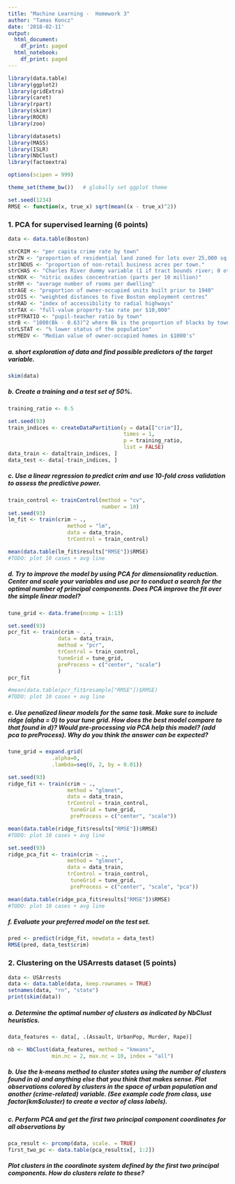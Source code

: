 ```yaml
---
title: "Machine Learning -  Homework 3"
author: "Tamas Koncz"
date: '2018-02-11'
output:
  html_document:
    df_print: paged
  html_notebook:
    df_print: paged
---
```


```r
library(data.table)
library(ggplot2)
library(gridExtra)
library(caret)
library(rpart)
library(skimr)
library(ROCR)
library(zoo)

library(datasets)
library(MASS)
library(ISLR)
library(NbClust)
library(factoextra)

options(scipen = 999)

theme_set(theme_bw())   # globally set ggplot theme

set.seed(1234)
RMSE <- function(x, true_x) sqrt(mean((x - true_x)^2))
```

### 1. PCA for supervised learning (6 points)

```r
data <- data.table(Boston)

strCRIM <- "per capita crime rate by town"
strZN <- "proportion of residential land zoned for lots over 25,000 sq.ft."
strINDUS <- "proportion of non-retail business acres per town."
strCHAS <- "Charles River dummy variable (1 if tract bounds river; 0 otherwise)"
strNOX <- "nitric oxides concentration (parts per 10 million)"
strRM <- "average number of rooms per dwelling"
strAGE <- "proportion of owner-occupied units built prior to 1940"
strDIS <- "weighted distances to five Boston employment centres"
strRAD <- "index of accessibility to radial highways"
strTAX <- "full-value property-tax rate per $10,000"
strPTRATIO <- "pupil-teacher ratio by town"
strB <- "1000(Bk - 0.63)^2 where Bk is the proportion of blacks by town"
strLSTAT <- "% lower status of the population"
strMEDV <- "Median value of owner-occupied homes in $1000's"
```

##### a. short exploration of data and find possible predictors of the target variable.

```r
skim(data)
```


##### b. Create a training and a test set of 50%.
```r
training_ratio <- 0.5 

set.seed(93)
train_indices <- createDataPartition(y = data[["crim"]],
                                     times = 1,
                                     p = training_ratio,
                                     list = FALSE)
data_train <- data[train_indices, ]
data_test <- data[-train_indices, ]
```

##### c. Use a linear regression to predict crim and use 10-fold cross validation to assess the predictive power.
```r
train_control <- trainControl(method = "cv",
                              number = 10)
set.seed(93)
lm_fit <- train(crim ~ .,
                   method = "lm",
                   data = data_train,
                   trControl = train_control)

mean(data.table(lm_fit$results["RMSE"])$RMSE)
#TODO: plot 10 cases + avg line
```


##### d. Try to improve the model by using PCA for dimensionality reduction. Center and scale your variables and use pcr to conduct a search for the optimal number of principal components. Does PCA improve the fit over the simple linear model?

```r
tune_grid <- data.frame(ncomp = 1:13)

set.seed(93)
pcr_fit <- train(crim ~ . , 
                data = data_train, 
                method = "pcr", 
                trControl = train_control,
                tuneGrid = tune_grid,
                preProcess = c("center", "scale")
                )
pcr_fit

#mean(data.table(pcr_fit$resample["RMSE"])$RMSE)
#TODO: plot 10 cases + avg line
```

##### e. Use penalized linear models for the same task. Make sure to include ridge (alpha = 0) to your tune grid. How does the best model compare to that found in d)? Would pre-processing via PCA help this model? (add pca to preProcess). Why do you think the answer can be expected?

```r
tune_grid = expand.grid(
              .alpha=0,
              .lambda=seq(0, 2, by = 0.01))

set.seed(93)
ridge_fit <- train(crim ~ .,
                   method = "glmnet",
                   data = data_train,
                   trControl = train_control,
                    tuneGrid = tune_grid,
                    preProcess = c("center", "scale"))

mean(data.table(ridge_fit$results["RMSE"])$RMSE)
#TODO: plot 10 cases + avg line
```

```r
set.seed(93)
ridge_pca_fit <- train(crim ~ .,
                   method = "glmnet",
                   data = data_train,
                   trControl = train_control,
                    tuneGrid = tune_grid,
                    preProcess = c("center", "scale", "pca"))

mean(data.table(ridge_pca_fit$results["RMSE"])$RMSE)
#TODO: plot 10 cases + avg line
```


##### f. Evaluate your preferred model on the test set.

```r
pred <- predict(ridge_fit, newdata = data_test)
RMSE(pred, data_test$crim)
```

### 2. Clustering on the USArrests dataset (5 points)

```r
data <- USArrests
data <- data.table(data, keep.rownames = TRUE)
setnames(data, "rn", "state")
print(skim(data))
```

##### a. Determine the optimal number of clusters as indicated by NbClust heuristics.
```r
data_features <- data[, .(Assault, UrbanPop, Murder, Rape)]

nb <- NbClust(data_features, method = "kmeans", 
              min.nc = 2, max.nc = 10, index = "all")
```

##### b. Use the k-means method to cluster states using the number of clusters found in a) and anything else that you think that makes sense. Plot observations colored by clusters in the space of urban population and another (crime-related) variable. (See example code from class, use  factor(km$cluster) to create a vector of class labels).

##### c. Perform PCA and get the first two principal component coordinates for all observations by

```r
pca_result <- prcomp(data, scale. = TRUE)
first_two_pc <- data.table(pca_result$x[, 1:2])
```

##### Plot clusters in the coordinate system defined by the first two principal components. How do clusters relate to these?
